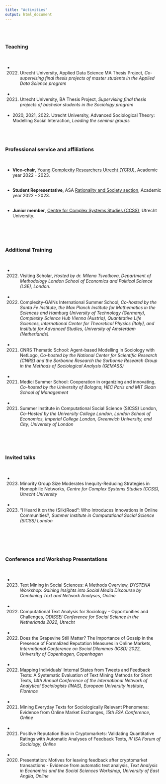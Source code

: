 ```yaml
---
title: "Activities"
output: html_document
---
```


<br/>
<br/>

### Teaching
<br/>

- 2022. Utrecht University, Applied Data Science MA Thesis Project, *Co-supervising final thesis projects of master students in the Applied Data Science program*
<br/>
<br/>

- 2021. Utrecht University, BA Thesis Project, *Supervising final thesis projects of bachelor students in the Sociology program*
<br/>
<br/>

- 2020, 2021, 2022.  Utrecht University, Advanced Sociological Theory: Modelling Social Interaction, *Leading the seminar groups*  
 <br/>  
 <br/>  
 

### Professional service and affiliations
<br/>

- **Vice-chair**, [Young Complexity Researchers Utrecht (YCRU)](https://www.uu.nl/en/research/centre-for-complex-systems-studies-ccss/about-us/young-complexity-researchers-utrecht-ycru), Academic year
2022 - 2023.
<br/>
<br/>

- **Student Representative**, ASA [Rationality and Society section](https://sites.google.com/site/rationalityandsocietysection/?pli=1), Academic year
2022 - 2023.
<br/>
<br/>

- **Junior member**, [Centre for Complex Systems Studies (CCSS)](https://www.uu.nl/en/research/centre-for-complex-systems-studies-ccss/), Utrecht University. 
<br/>
<br/>
<br/>  
<br/>  
 


### Additional Training
<br/>

- 2022. Visiting Scholar, *Hosted by dr. Milena Tsvetkova, Department of Methodology
London School of Economics and Political Science (LSE), London.*
<br/>
<br/>

- 2022. Complexity-GAINs International Summer School, *Co-hosted by the Santa Fe Institute, the Max Planck Institute for Mathematics in the Sciences and Hamburg University of Technology (Germany), Complexity Science Hub Vienna (Austria), Quantitative Life Sciences, International Center for Theoretical Physics (Italy), and Institute for Advanced Studies, University of Amsterdam (Netherlands).*
<br/>
<br/>

- 2021. CNRS Thematic School: Agent-based Modelling in Sociology with NetLogo, *Co-hosted by the National Center for Scientific Research (CNRS) and the Sorbonne Research the Sorbonne Research Group in the Methods of Sociological Analysis (GEMASS)*
<br/>
<br/>

- 2021. Medici Summer School: Cooperation in organizing and innovating, *Co-hosted by the University of Bologna, HEC Paris and MIT Sloan School of Management*
<br/>
<br/>

- 2021. Summer Institute in Computational Social Science (SICSS) London, *Co-Hosted by the University College London, London School of Economics, Imperial College London, Greenwich University, and City, University of London*

 <br/>  
 <br/> 
 
### Invited talks
<br/>

- 2023. Minority Group Size Moderates Inequity-Reducing Strategies in Homophilic Networks, *Centre for Complex Systems Studies (CCSS), Utrecht University*
<br/>
<br/>

- 2023. “I Heard it on the (Silk)Road”: Who Introduces
Innovations in Online Communities?, *Summer Institute in Computational Social Science (SICSS) London*
<br/>
<br/>

<br/>  
<br/> 
 
### Conference and Workshop Presentations
<br/>

- 2023. Text Mining in Social Sciences: A Methods Overview, *DYSTENA Workshop: Gaining Insights into Social Media Discourse by Combining Text and Network Analyses*, *Online*
<br/>
<br/>

- 2022. Computational Text Analysis for Sociology – Opportunities and Challenges, *ODISSEI Conference for Social Science in the Netherlands 2022, Utrecht*
<br/>
<br/>

- 2022. Does the Grapevine Still Matter? The Importance of Gossip in the Presence of Formalized Reputation Measures in Online Markets, *International Conference on Social Dilemmas (ICSD) 2022, University of Copenhagen, Copenhagen*
<br/>
<br/>

- 2022. Mapping Individuals’ Internal States from Tweets and Feedback Texts: A Systematic Evaluation of Text Mining Methods for Short Texts, *14th Annual Conference of the International Network of Analytical Sociologists (INAS), European University Institute, Florence*
<br/>
<br/>

- 2021. Mining Everyday Texts for Sociologically Relevant Phenomena: Evidence from Online Market Exchanges, *15th ESA Conference*, *Online*
<br/>
<br/>

- 2021. Positive Reputation Bias in Cryptomarkets: Validating Quantitative Ratings with Automatic Analyses of Feedback Texts, *IV ISA Forum of Sociology*, *Online*
<br/>
<br/>
- 2020. Presentation: Motives for leaving feedback after cryptomarket transactions - Evidence from automatic text analysis, *Text Analysis in Economics and the Social Sciences Workshop, University of East Anglia*, *Online*
 <br/>
 <br/>


